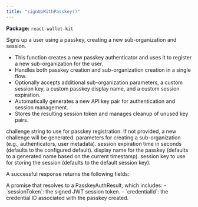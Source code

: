```yaml
---
title: "signUpWithPasskey()"
---
```



<p>
  <strong>Package:</strong> <code>react-wallet-kit</code>
</p>

<H3Bordered text="Overview" />

Signs up a user using a passkey, creating a new sub-organization and session.

<ul>
  <li>
    This function creates a new passkey authenticator and uses it to register a
    new sub-organization for the user.
  </li>
  <li>
    Handles both passkey creation and sub-organization creation in a single
    flow.
  </li>
  <li>
    Optionally accepts additional sub-organization parameters, a custom session
    key, a custom passkey display name, and a custom session expiration.
  </li>
  <li>
    Automatically generates a new API key pair for authentication and session
    management.
  </li>
  <li>
    Stores the resulting session token and manages cleanup of unused key pairs.
  </li>
</ul>

<H3Bordered text="Parameters" />

<ParamField body="params" type="object" required={false} path="params">
  <Expandable title="params details">
    <NestedParam
      parentKey="params"
      childKey="challenge"
      type="string"
      required={false}
    >
      challenge string to use for passkey registration. If not provided, a new
      challenge will be generated.
    </NestedParam>
    <NestedParam
      parentKey="params"
      childKey="createSubOrgParams"
      type="CreateSubOrgParams"
      required={false}
    >
      parameters for creating a sub-organization (e.g., authenticators, user
      metadata).
    </NestedParam>
    <NestedParam
      parentKey="params"
      childKey="expirationSeconds"
      type="string"
      required={false}
    >
      session expiration time in seconds (defaults to the configured default).
    </NestedParam>
    <NestedParam
      parentKey="params"
      childKey="passkeyDisplayName"
      type="string"
      required={false}
    >
      display name for the passkey (defaults to a generated name based on the
      current timestamp).
    </NestedParam>
    <NestedParam
      parentKey="params"
      childKey="sessionKey"
      type="string"
      required={false}
    >
      session key to use for storing the session (defaults to the default
      session key).
    </NestedParam>
  </Expandable>
</ParamField>

<H3Bordered text="Response" />A successful response returns the following
fields:

<ResponseField name="returns" type="PasskeyAuthResult" required={true}>
  A promise that resolves to a PasskeyAuthResult, which includes: -
  `sessionToken`: the signed JWT session token. - `credentialId`: the credential
  ID associated with the passkey created.
</ResponseField>
